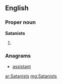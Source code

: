 ==English==

===Proper noun===
'''Satanists'''

# {{plural of|[[Satanist]]}}

===Anagrams===
* [[assistant#English|assistant]]

[[ar:Satanists]]
[[mg:Satanists]]